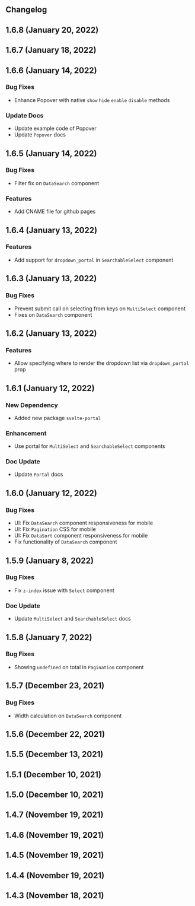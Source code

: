 


<Version />

<Meta
  title="Changelog"
/>

## Changelog

## 1.6.8  (January 20, 2022)

## 1.6.7  (January 18, 2022)


## 1.6.6  (January 14, 2022)


### Bug Fixes
- Enhance Popover with native `show` `hide` `enable` `disable` methods
### Update Docs 
- Update example code of Popover
- Update `Popover` docs

## 1.6.5  (January 14, 2022)

### Bug Fixes
- Filter fix on `DataSearch` component
### Features
- Add CNAME file for github pages

## 1.6.4  (January 13, 2022)


### Features
- Add support for `dropdown_portal` in `SearchableSelect` component
## 1.6.3  (January 13, 2022)

### Bug Fixes
- Prevent submit call on selecting from keys on `MultiSelect` component
- Fixes on `DataSearch` component

## 1.6.2  (January 13, 2022)


### Features
- Allow specifying where to render the dropdown list via `dropdown_portal` prop

## 1.6.1  (January 12, 2022)


### New Dependency
- Added new package `svelte-portal`
### Enhancement
- Use portal for `MultiSelect` and `SearchableSelect` components
### Doc Update
- Update `Portal` docs

## 1.6.0  (January 12, 2022)


### Bug Fixes
- UI: Fix `DataSearch` component responsiveness for mobile
- UI: Fix `Pagination` CSS for mobile
- UI: Fix `DataSort` component responsiveness for mobile
- Fix functionality of `DataSearch` component

## 1.5.9  (January 8, 2022)


### Bug Fixes
- Fix `z-index` issue with `Select` component
### Doc Update
- Update `MultiSelect` and `SearchableSelect` docs

## 1.5.8  (January 7, 2022)


### Bug Fixes
- Showing `undefined` on total in `Pagination` component

## 1.5.7  (December 23, 2021)

### Bug Fixes
- Width calculation on `DataSearch` component

## 1.5.6  (December 22, 2021)


## 1.5.5  (December 13, 2021)


## 1.5.1  (December 10, 2021)


## 1.5.0  (December 10, 2021)


## 1.4.7  (November 19, 2021)


## 1.4.6  (November 19, 2021)


## 1.4.5  (November 19, 2021)


## 1.4.4  (November 19, 2021)


## 1.4.3  (November 18, 2021)
